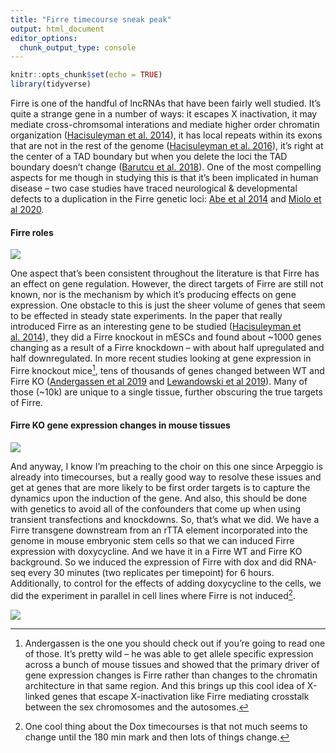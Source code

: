 ```yaml
---
title: "Firre timecourse sneak peak"
output: html_document
editor_options: 
  chunk_output_type: console
---
```


```r
knitr::opts_chunk$set(echo = TRUE)
library(tidyverse)
```

Firre is one of the handful of lncRNAs that have been fairly well studied. It's quite a strange gene in a number of ways: it escapes X inactivation, it may mediate cross-chromsomal interations and mediate higher order chromatin organization ([Hacisuleyman et al. 2014](https://www.nature.com/articles/nsmb.2764)), it has local repeats within its exons that are not in the rest of the genome ([Hacisuleyman et al. 2016](https://www.nature.com/articles/ncomms11021)), it's right at the center of a TAD boundary but when you delete the loci the TAD boundary doesn't change ([Barutcu et al. 2018](https://www.nature.com/articles/s41467-018-03614-0)). One of the most compelling aspects for me though in studying this is that it's been implicated in human disease -- two case studies have traced neurological & developmental defects to a duplication in the Firre genetic loci: [Abe et al 2014](https://onlinelibrary.wiley.com/doi/full/10.1111/dmcn.12553) and [Miolo et al 2020](https://www.mdpi.com/2075-4418/10/12/1009). 

#### Firre roles
![](figures/firre_roles.png)

One aspect that's been consistent throughout the literature is that Firre has an effect on gene regulation. However, the direct targets of Firre are still not known, nor is the mechanism by which it's producing effects on gene expression. One obstacle to this is just the sheer volume of genes that seem to be effected in steady state experiments. In the paper that really introduced Firre as an interesting gene to be studied ([Hacisuleyman et al. 2014](https://www.nature.com/articles/nsmb.2764)), they did a Firre knockout in mESCs and found about ~1000 genes changing as a result of a Firre knockdown -- with about half upregulated and half downregulated. In more recent studies looking at gene expression in Firre knockout mice[^1], tens of thousands of genes changed between WT and Firre KO ([Andergassen et al 2019](https://elifesciences.org/articles/47214) and [Lewandowski et al 2019](https://www.nature.com/articles/s41467-019-12970-4)). Many of those (~10k) are unique to a single tissue, further obscuring the true targets of Firre. 


[^1]: Andergassen is the one you should check out if you're going to read one of those. It's pretty wild -- he was able to get allele specific expression across a bunch of mouse tissues and showed that the primary driver of gene expression changes is Firre rather than changes to the chromatin architecture in that same region. And this brings up this cool idea of X-linked genes that escape X-inactivation like Firre mediating crosstalk between the sex chromosomes and the autosomes.



#### Firre KO gene expression changes in mouse tissues
![](figures/firre_tissue_degs.png)

And anyway, I know I'm preaching to the choir on this one since Arpeggio is already into timecourses, but a really good way to resolve these issues and get at genes that are more likely to be first order targets is to capture the dynamics upon the induction of the gene. And also, this should be done with genetics to avoid all of the confounders that come up when using transient transfections and knockdowns. So, that's what we did. We have a Firre transgene downstream from an rTTA element incorporated into the genome in mouse embryonic stem cells so that we can induced Firre expression with doxycycline. And we have it in a Firre WT and Firre KO background. So we induced the expression of Firre with dox and did RNA-seq every 30 minutes (two replicates per timepoint) for 6 hours. Additionally, to control for the effects of adding doxycycline to the cells, we did the experiment in parallel in cell lines where Firre is not induced[^2]. 

[^2]: One cool thing about the Dox timecourses is that not much seems to change until the 180 min mark and then lots of things change. 

![](figures/firre_timecourse_vs_zero_profile.png)
